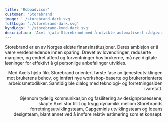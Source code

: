 ```yaml
---
title: 'Roboadvisor'
customer: 'Storebrand'
image: './storebrand-dark.svg'
fullLogo: './storebrand-dark.svg'
kyndLogo: './storebrand-kynd-dark.svg'
description: 'Axel hjalp Storebrand med å utvikle automatisert rådgivning for pensjonssparing.'
---
```



<PageSection heading="Roboadvisor" subheading="◃ Prosjekt">
  <Prose align="left">
    <p>
      Storebrand er en av Norges eldste finansinstitusjoner. Deres ambisjon er å være verdensledende
      innen sparing. Drevet av lovendringer, reduserte marginer, og endret atferd og forventninger
      hos brukerne, må nye digitale løsninger for effektivt å gi personlige anbefalinger utvikles.
    </p>
  </Prose>
</PageSection>
<PageSection heading="Produktledelse" subheading="◃ Kynds rolle">
  <Prose align="right">
    <p>
      Med Axels hjelp fikk Storebrand orientert første fase av tjenesteutviklingen mot brukerens
      behov, og innført nye workshop-baserte og brukerorienterte arbeidsmetodikker. Samtidig ble
      dialog med teknologi- og forretningssiden ivaretatt.
    </p>
    <p>
      Gjennom tydelig kommunikasjon og fasilitering av designprosessene, skapte Axel stor tillit og
      trygg dynamikk mellom Storebrands forretningsutviklingsteam, Capgeminis utviklingsteam og
      Ideans designteam, blant annet ved å innføre relativ estimering som et konsept.
    </p>
  </Prose>
</PageSection>

